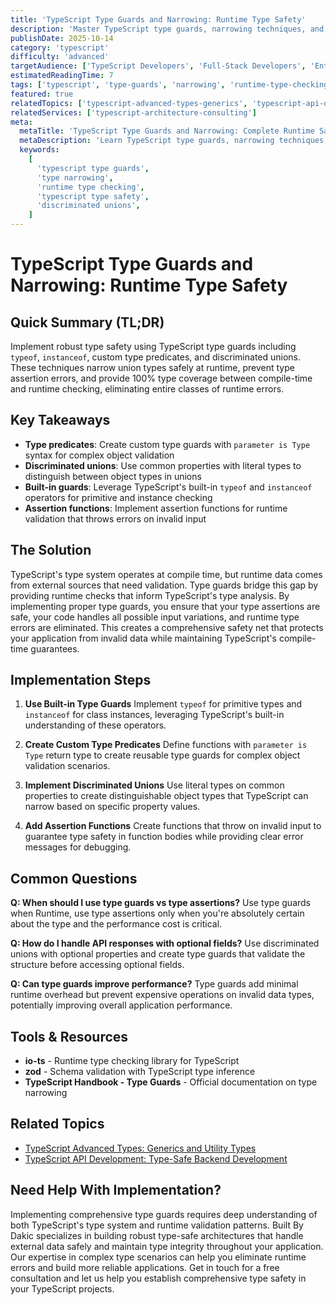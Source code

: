 ```yaml
---
title: 'TypeScript Type Guards and Narrowing: Runtime Type Safety'
description: 'Master TypeScript type guards, narrowing techniques, and runtime type checking for building robust, type-safe applications.'
publishDate: 2025-10-14
category: 'typescript'
difficulty: 'advanced'
targetAudience: ['TypeScript Developers', 'Full-Stack Developers', 'Enterprise Developers']
estimatedReadingTime: 7
tags: ['typescript', 'type-guards', 'narrowing', 'runtime-type-checking', 'type-safety']
featured: true
relatedTopics: ['typescript-advanced-types-generics', 'typescript-api-development', 'typescript-design-patterns']
relatedServices: ['typescript-architecture-consulting']
meta:
  metaTitle: 'TypeScript Type Guards and Narrowing: Complete Runtime Safety Guide'
  metaDescription: 'Learn TypeScript type guards, narrowing techniques, and runtime type checking. Build robust applications with compile and runtime type safety.'
  keywords:
    [
      'typescript type guards',
      'type narrowing',
      'runtime type checking',
      'typescript type safety',
      'discriminated unions',
    ]
---
```


# TypeScript Type Guards and Narrowing: Runtime Type Safety

## Quick Summary (TL;DR)

Implement robust type safety using TypeScript type guards including `typeof`, `instanceof`, custom type predicates, and discriminated unions. These techniques narrow union types safely at runtime, prevent type assertion errors, and provide 100% type coverage between compile-time and runtime checking, eliminating entire classes of runtime errors.

## Key Takeaways

- **Type predicates**: Create custom type guards with `parameter is Type` syntax for complex object validation
- **Discriminated unions**: Use common properties with literal types to distinguish between object types in unions
- **Built-in guards**: Leverage TypeScript's built-in `typeof` and `instanceof` operators for primitive and instance checking
- **Assertion functions**: Implement assertion functions for runtime validation that throws errors on invalid input

## The Solution

TypeScript's type system operates at compile time, but runtime data comes from external sources that need validation. Type guards bridge this gap by providing runtime checks that inform TypeScript's type analysis. By implementing proper type guards, you ensure that your type assertions are safe, your code handles all possible input variations, and runtime type errors are eliminated. This creates a comprehensive safety net that protects your application from invalid data while maintaining TypeScript's compile-time guarantees.

## Implementation Steps

1. **Use Built-in Type Guards**
   Implement `typeof` for primitive types and `instanceof` for class instances, leveraging TypeScript's built-in understanding of these operators.

2. **Create Custom Type Predicates**
   Define functions with `parameter is Type` return type to create reusable type guards for complex object validation scenarios.

3. **Implement Discriminated Unions**
   Use literal types on common properties to create distinguishable object types that TypeScript can narrow based on specific property values.

4. **Add Assertion Functions**
   Create functions that throw on invalid input to guarantee type safety in function bodies while providing clear error messages for debugging.

## Common Questions

**Q: When should I use type guards vs type assertions?**
Use type guards when Runtime, use type assertions only when you're absolutely certain about the type and the performance cost is critical.

**Q: How do I handle API responses with optional fields?**
Use discriminated unions with optional properties and create type guards that validate the structure before accessing optional fields.

**Q: Can type guards improve performance?**
Type guards add minimal runtime overhead but prevent expensive operations on invalid data types, potentially improving overall application performance.

## Tools & Resources

- **io-ts** - Runtime type checking library for TypeScript
- **zod** - Schema validation with TypeScript type inference
- **TypeScript Handbook - Type Guards** - Official documentation on type narrowing

## Related Topics

- [TypeScript Advanced Types: Generics and Utility Types](/topics/typescript-advanced-types-generics)
- [TypeScript API Development: Type-Safe Backend Development](/topics/typescript-api-development)

## Need Help With Implementation?

Implementing comprehensive type guards requires deep understanding of both TypeScript's type system and runtime validation patterns. Built By Dakic specializes in building robust type-safe architectures that handle external data safely and maintain type integrity throughout your application. Our expertise in complex type scenarios can help you eliminate runtime errors and build more reliable applications. Get in touch for a free consultation and let us help you establish comprehensive type safety in your TypeScript projects.
